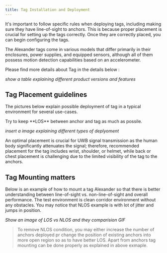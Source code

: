```yaml
---
title: Tag Installation and Deployment
---
```


It's important to follow specific rules when deploying tags, including making sure they have line-of-sight to anchors. This is because proper placement is crucial for setting up the tags correctly. Once they are correctly placed, you can begin configuring the tags.

The Alexander tags come in various models that differ primarily in their enclosures, power supplies, and equipped sensors, although all     of them possess motion detection capabilities based on an accelerometer.

Please find more details about Tag in the details below :

 _show a table explaining different product versions and features_
## Tag Placement guidelines
The pictures below explain possible deployment of tag in a typical environment for several use-cases.

<Callout type="warning" emoji="⚠️">
  Try to keep **LOS** between anchor and tag as much as possile.
</Callout>

_insert a image explaining different types of deplyoment_

<Callout type="info" emoji="ℹ️">
An optimal placement is crucial for UWB signal transmission as the human body significantly attenuates the signal; therefore, recommended placement for the tag includes wrist, shoulder, or helmet, while back or chest placement is challenging due to the limited visibility of the tag to the anchors.
</Callout>

## Tag Mounting matters
 Below is an example of how to mount a tag Alexander so that there is better understanding between line-of-sight vs. non-line-of-sight and overall performance.
 The test environment is clean corridor environment without any obstacles. You may notice that NLOS example is with lot of jitter and jumps in position.

_Show an image of LOS vs NLOS and they comparision GIF_

 > To remove NLOS condition, you may either increase the number of anchors deployed pr change the position of existing anchors into more open region so as to have better LOS. Apart from anchors tag mounting can be done properly as explained in above exmaple.